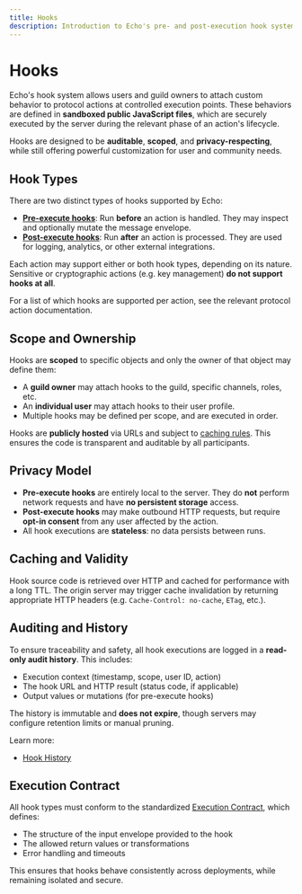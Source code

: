 ```yaml
---
title: Hooks
description: Introduction to Echo's pre- and post-execution hook system
---
```


# Hooks

Echo's hook system allows users and guild owners to attach custom behavior to protocol actions at controlled execution points. These behaviors are defined in **sandboxed public JavaScript files**, which are securely executed by the server during the relevant phase of an action's lifecycle.

Hooks are designed to be **auditable**, **scoped**, and **privacy-respecting**, while still offering powerful customization for user and community needs.

## Hook Types

There are two distinct types of hooks supported by Echo:

- [**Pre-execute hooks**](/docs/hooks/pre-execute): Run **before** an action is handled. They may inspect and optionally mutate the message envelope.
- [**Post-execute hooks**](/docs/hooks/post-execute): Run **after** an action is processed. They are used for logging, analytics, or other external integrations.

Each action may support either or both hook types, depending on its nature. Sensitive or cryptographic actions (e.g. key management) **do not support hooks at all**.

For a list of which hooks are supported per action, see the relevant protocol action documentation.

## Scope and Ownership

Hooks are **scoped** to specific objects and only the owner of that object may define them:

- A **guild owner** may attach hooks to the guild, specific channels, roles, etc.
- An **individual user** may attach hooks to their user profile.
- Multiple hooks may be defined per scope, and are executed in order.

Hooks are **publicly hosted** via URLs and subject to [caching rules](#caching-and-validity). This ensures the code is transparent and auditable by all participants.

## Privacy Model

- **Pre-execute hooks** are entirely local to the server. They do **not** perform network requests and have **no persistent storage** access.
- **Post-execute hooks** may make outbound HTTP requests, but require **opt-in consent** from any user affected by the action.
- All hook executions are **stateless**: no data persists between runs.

## Caching and Validity

Hook source code is retrieved over HTTP and cached for performance with a long TTL. The origin server may trigger cache invalidation by returning appropriate HTTP headers (e.g. `Cache-Control: no-cache`, `ETag`, etc.).

## Auditing and History

To ensure traceability and safety, all hook executions are logged in a **read-only audit history**. This includes:

- Execution context (timestamp, scope, user ID, action)
- The hook URL and HTTP result (status code, if applicable)
- Output values or mutations (for pre-execute hooks)

The history is immutable and **does not expire**, though servers may configure retention limits or manual pruning.

Learn more:
- [Hook History](/docs/hooks/history)

## Execution Contract

All hook types must conform to the standardized [Execution Contract](/docs/hooks/contract), which defines:

- The structure of the input envelope provided to the hook
- The allowed return values or transformations
- Error handling and timeouts

This ensures that hooks behave consistently across deployments, while remaining isolated and secure.
